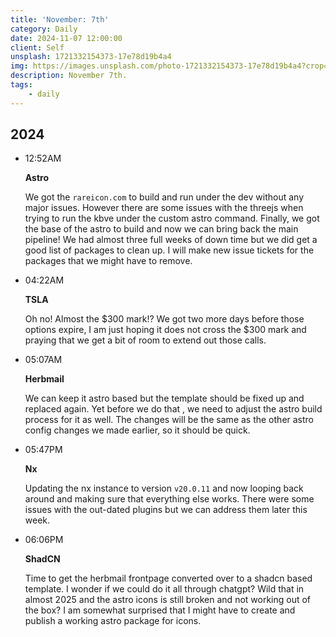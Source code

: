 ```yaml
---
title: 'November: 7th'
category: Daily
date: 2024-11-07 12:00:00
client: Self
unsplash: 1721332154373-17e78d19b4a4
img: https://images.unsplash.com/photo-1721332154373-17e78d19b4a4?crop=entropy&cs=srgb&fm=jpg&ixid=MnwzNjM5Nzd8MHwxfHJhbmRvbXx8fHx8fHx8fDE2ODE3NDg2ODY&ixlib=rb-4.0.3&q=85
description: November 7th.
tags:
    - daily
---
```



## 2024

-   12:52AM

    **Astro**

    We got the `rareicon.com` to build and run under the dev without any major issues.
    However there are some issues with the threejs when trying to run the kbve under the custom astro command.
    Finally, we got the base of the astro to build and now we can bring back the main pipeline!
    We had almost three full weeks of down time but we did get a good list of packages to clean up.
    I will make new issue tickets for the packages that we might have to remove.

-   04:22AM

    **TSLA**

    Oh no! Almost the $300 mark!?
    We got two more days before those options expire, I am just hoping it does not cross the $300 mark and praying that we get a bit of room to extend out those calls.

-   05:07AM

    **Herbmail**

    We can keep it astro based but the template should be fixed up and replaced again.
    Yet before we do that , we need to adjust the astro build process for it as well.
    The changes will be the same as the other astro config changes we made earlier, so it should be quick.

-   05:47PM

    **Nx**

    Updating the nx instance to version `v20.0.11` and now looping back around and making sure that everything else works.
    There were some issues with the out-dated plugins but we can address them later this week.

-	06:06PM

	**ShadCN**

	Time to get the herbmail frontpage converted over to a shadcn based template.
	I wonder if we could do it all through chatgpt?
	Wild that in almost 2025 and the astro icons is still broken and not working out of the box?
	I am somewhat surprised that I might have to create and publish a working astro package for icons.